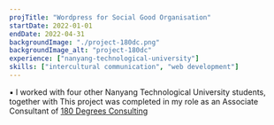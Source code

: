 ```yaml
---
projTitle: "Wordpress for Social Good Organisation"
startDate: 2022-01-01
endDate: 2022-04-31
backgroundImage: "./project-180dc.png"
backgroundImage_alt: "project-180dc"
experience: ["nanyang-technological-university"]
skills: ["intercultural communication", "web development"]
---
```


▪ I worked with four other Nanyang Technological University students, together with 
This project was completed in my role as an Associate Consultant of <a href="https://180dc.org">180 Degrees Consulting</a>